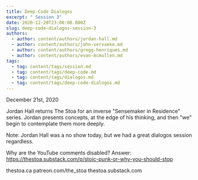 ```yaml
---
title: Deep Code Dialogos
excerpt: " Session 3"
date: 2020-12-20T23:00:00.000Z
slug: deep-code-dialogos-session-3
authors:
  - author: content/authors/jordan-hall.md
  - author: content/authors/john-vervaeke.md
  - author: content/authors/gregg-henriques.md
  - author: content/authors/evan-mcmullen.md
tags:
  - tag: content/tags/session.md
  - tag: content/tags/deep-code.md
  - tag: content/tags/dialogos.md
  - tag: content/tags/deep-code-dialogos.md
---
```


December 21st, 2020

Jordan Hall returns The Stoa for an inverse "Sensemaker in Residence" series. Jordan presents concepts, at the edge of his thinking, and then "we" begin to contemplate them more deeply.

Note: Jordan Hall was a no show today, but we had a great dialogos session regardless. 

Why are the YouTube comments disabled? Answer: https://thestoa.substack.com/p/stoic-punk-or-why-you-should-stop

thestoa.ca
patreon.com/the_stoa
thestoa.substack.com
